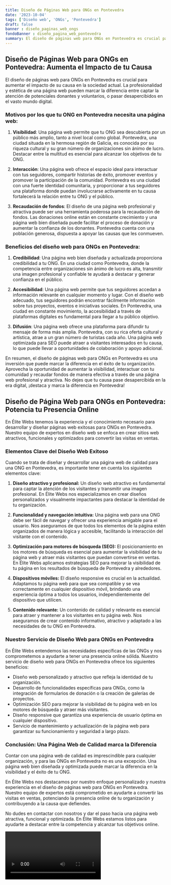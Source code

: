 ```yaml
---
title: Diseño de Páginas Web para ONGs en Pontevedra
date: '2023-10-04'
tags: ['Diseño web', 'ONGs', 'Pontevedra']
draft: false
banner : diseño_paginas_web_ongs
fondoBanner : diseño_pagina_web_pontevedra
summary: El diseño de páginas web para ONGs en Pontevedra es crucial para aumentar el impacto de su causa en la sociedad actual. La profesionalidad y estética de una página web pueden marcar la diferencia entre captar la atención de potenciales donantes y voluntarios, o pasar desapercibidos en el vasto mundo digital.
---
```


## Diseño de Páginas Web para ONGs en Pontevedra: Aumenta el Impacto de tu Causa

El diseño de páginas web para ONGs en Pontevedra es crucial para aumentar el impacto de su causa en la sociedad actual. La profesionalidad y estética de una página web pueden marcar la diferencia entre captar la atención de potenciales donantes y voluntarios, o pasar desapercibidos en el vasto mundo digital.

### Motivos por los que tu ONG en Pontevedra necesita una página web:

1. **Visibilidad**: Una página web permite que tu ONG sea descubierta por un público más amplio, tanto a nivel local como global. Pontevedra, una ciudad situada en la hermosa región de Galicia, es conocida por su riqueza cultural y su gran número de organizaciones sin ánimo de lucro. Destacar entre la multitud es esencial para alcanzar los objetivos de tu ONG.

2. **Interacción**: Una página web ofrece el espacio ideal para interactuar con tus seguidores, compartir historias de éxito, promover eventos y promover la participación de la comunidad. Pontevedra es una ciudad con una fuerte identidad comunitaria, y proporcionar a tus seguidores una plataforma donde puedan involucrarse activamente en tu causa fortalecerá la relación entre tu ONG y el público.

3. **Recaudación de fondos**: El diseño de una página web profesional y atractiva puede ser una herramienta poderosa para la recaudación de fondos. Las donaciones online están en constante crecimiento y una página web bien diseñada puede facilitar el proceso de donación y aumentar la confianza de los donantes. Pontevedra cuenta con una población generosa, dispuesta a apoyar las causas que les conmueven.

### Beneficios del diseño web para ONGs en Pontevedra:

1. **Credibilidad**: Una página web bien diseñada y actualizada proporciona credibilidad a tu ONG. En una ciudad como Pontevedra, donde la competencia entre organizaciones sin ánimo de lucro es alta, transmitir una imagen profesional y confiable te ayudará a destacar y generar confianza en el público.

2. **Accesibilidad**: Una página web permite que tus seguidores accedan a información relevante en cualquier momento y lugar. Con el diseño web adecuado, tus seguidores podrán encontrar fácilmente información sobre tus proyectos, eventos e iniciativas sociales. En Pontevedra, una ciudad en constante movimiento, la accesibilidad a través de plataformas digitales es fundamental para llegar a tu público objetivo.

3. **Difusión**: Una página web ofrece una plataforma para difundir tu mensaje de forma más amplia. Pontevedra, con su rica oferta cultural y artística, atrae a un gran número de turistas cada año. Una página web optimizada para SEO puede atraer a visitantes interesados en tu causa, lo que puede llevar a oportunidades de colaboración y apoyo adicional.

En resumen, el diseño de páginas web para ONGs en Pontevedra es una inversión que puede marcar la diferencia en el éxito de tu organización. Aprovecha la oportunidad de aumentar la visibilidad, interactuar con tu comunidad y recaudar fondos de manera efectiva a través de una página web profesional y atractiva. No dejes que tu causa pase desapercibida en la era digital, ¡destaca y marca la diferencia en Pontevedra!

<GifSeo />

<Cta />

## Diseño de Página Web para ONGs en Pontevedra: Potencia tu Presencia Online

En Élite Webs tenemos la experiencia y el conocimiento necesario para desarrollar y diseñar páginas web exitosas para ONGs en Pontevedra. Nuestro equipo de expertos en diseño web se enfoca en crear sitios web atractivos, funcionales y optimizados para convertir las visitas en ventas.

### Elementos Clave del Diseño Web Exitoso

Cuando se trata de diseñar y desarrollar una página web de calidad para una ONG en Pontevedra, es importante tener en cuenta los siguientes elementos clave:

1. **Diseño atractivo y profesional:** Un diseño web atractivo es fundamental para captar la atención de los visitantes y transmitir una imagen profesional. En Élite Webs nos especializamos en crear diseños personalizados y visualmente impactantes para destacar la identidad de tu organización.

2. **Funcionalidad y navegación intuitiva:** Una página web para una ONG debe ser fácil de navegar y ofrecer una experiencia amigable para el usuario. Nos aseguramos de que todos los elementos de la página estén organizados de manera lógica y accesible, facilitando la interacción del visitante con el contenido.

3. **Optimización para motores de búsqueda (SEO):** El posicionamiento en los motores de búsqueda es esencial para aumentar la visibilidad de tu página web y atraer más visitantes que puedan convertirse en ventas. En Élite Webs aplicamos estrategias SEO para mejorar la visibilidad de tu página en los resultados de búsqueda de Pontevedra y alrededores.

4. **Dispositivos móviles:** El diseño responsive es crucial en la actualidad. Adaptamos tu página web para que sea compatible y se vea correctamente en cualquier dispositivo móvil, brindando una experiencia óptima a todos los usuarios, independientemente del dispositivo que utilicen.

5. **Contenido relevante:** Un contenido de calidad y relevante es esencial para atraer y mantener a los visitantes en tu página web. Nos aseguramos de crear contenido informativo, atractivo y adaptado a las necesidades de tu ONG en Pontevedra.

### Nuestro Servicio de Diseño Web para ONGs en Pontevedra

En Élite Webs entendemos las necesidades específicas de las ONGs y nos comprometemos a ayudarte a tener una presencia online sólida. Nuestro servicio de diseño web para ONGs en Pontevedra ofrece los siguientes beneficios:

- Diseño web personalizado y atractivo que refleja la identidad de tu organización.
- Desarrollo de funcionalidades específicas para ONGs, como la integración de formularios de donación o la creación de galerías de proyectos.
- Optimización SEO para mejorar la visibilidad de tu página web en los motores de búsqueda y atraer más visitantes.
- Diseño responsive que garantiza una experiencia de usuario óptima en cualquier dispositivo.
- Servicio de mantenimiento y actualización de la página web para garantizar su funcionamiento y seguridad a largo plazo.

### Conclusión: Una Página Web de Calidad marca la Diferencia

Contar con una página web de calidad es imprescindible para cualquier organización, y para las ONGs en Pontevedra no es una excepción. Una página web bien diseñada y optimizada puede marcar la diferencia en la visibilidad y el éxito de tu ONG.

En Élite Webs nos destacamos por nuestro enfoque personalizado y nuestra experiencia en el diseño de páginas web para ONGs en Pontevedra. Nuestro equipo de expertos está comprometido en ayudarte a convertir las visitas en ventas, potenciando la presencia online de tu organización y contribuyendo a la causa que defiendes.

No dudes en contactar con nosotros y dar el paso hacia una página web atractiva, funcional y optimizada. En Élite Webs estamos listos para ayudarte a destacar entre la competencia y alcanzar tus objetivos online.

<Video />

<CtaBot job='ONGs' city='Pontevedra'/>

<Gmaps query='Pontevedra+españa+maps' />